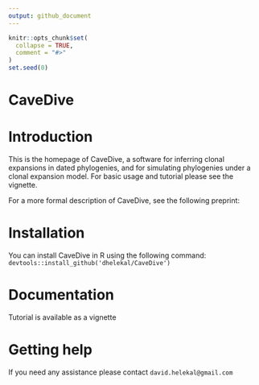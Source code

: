```yaml
---
output: github_document
---
```


<!-- README.md is generated from README.Rmd. Please edit that file -->

```r
knitr::opts_chunk$set(
  collapse = TRUE,
  comment = "#>"
)
set.seed(0)
```
# CaveDive

# Introduction

This is the homepage of CaveDive, a software for inferring clonal expansions in dated phylogenies, and for simulating phylogenies under a clonal expansion model. For basic usage and tutorial please see the vignette. 

For a more formal description of CaveDive, see the following preprint:

# Installation

You can install CaveDive in R using the following command:
`devtools::install_github('dhelekal/CaveDive')`

# Documentation


Tutorial is available as a vignette


# Getting help

If you need any assistance please contact `david.helekal@gmail.com`

